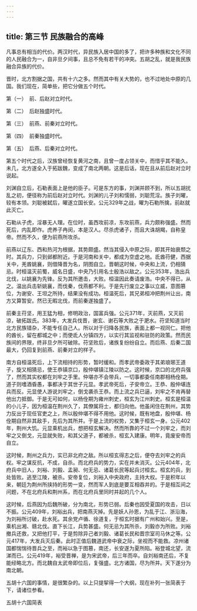 ```yaml
---
---
---
```

title: 第三节 民族融合的高峰
---




凡事总有相当的代价。两汉时代，异民族入居中国的多了，把许多种族和文化不同的人民融合为一，自非旦夕间事，且总不免有若干的冲突。五胡之乱，就是我民族融合异族的代价。

晋时，北方割据之国，共有十六之多。然而其中有关大势的，也不过地处中原的几国。我们现在，简单些，把它分做五个时代。

第（一）　前、后赵对立时代。

第（二）　后赵独盛时代。

第（三）　前燕、前秦对立时代。

第（四）　前秦独盛时代。

第（五）　后燕、后秦对立时代。

第五个时代之后，汉族曾经恢复黄河之南，且曾一度占领关中，而惜乎其不能久。未几，北方遂全入于拓跋魏，变成了南北两朝。这是后话，现在且从前后赵对立时说起。

刘渊自立后，石勒表面上是他的臣子。可是东方的事，刘渊并顾不到，所以五胡扰乱之初，便径称为前后赵对立时代。刘渊的儿子刘和懦弱，刘聪荒淫。族子刘曜，较有本领。刘聪被弑后，曜遂立国长安。公元329年之战，曜为石勒所擒，前赵就此灭亡。

石勒从子虎，淫暴无人理。在位时，虽西攻前凉，东攻前燕，兵力颇称强盛。然而死后，内乱即作。虎养子冉闵，本是汉人。尽杀虎诸子，而且大诛胡羯，自称皇帝。然而不久，便为前燕所攻杀。

前燕以辽东、西和热河为根据，其势颇盛。然当其侵入中原之际，即其开始衰颓之时。其兵力，只到邺都附近。于是河南和关中，都成为空虚之地。氐酋苻健，西据关中，羌酋姚襄，则借降晋为名，阴图自立。晋朝这时候，中央和上流，仍相猜忌。时桓温灭前蜀，威名日盛，中央乃引用名士殷浩以敌之。公元353年，浩出兵北伐，以姚襄为先锋。反为其所邀击，大败。桓温因此奏请废浩。中央不得已，从之。温出兵击斩姚襄，而伐秦，伐燕都不利。于是先行废立之事以立威，意图篡位，为谢安、王坦之所持，结果没有成功。桓温死后，其兄弟桓冲把荆州让出，南方又算暂安。然已无暇北伐，而前秦遂独盛了。

前秦主苻坚，用王猛为相，修明政治，国富兵强。公元371年，灭前燕，又灭前凉，破拓跋氏。383年，大发兵伐晋，谢玄、谢石等大败之于淝水。苻坚知道当时北方民族错杂，不能专任自己人。所以对于归降各民族，表面上都一视同仁。把他的酋长，留在都城之中；而使氐人分镇四方，以实行其监视和驻防的政策。然而民族间的界限，终非旦夕所可破除。苻坚败后，诸族复纷纷自立。而后燕、后秦二国最大，仍回复到前燕、前秦对立的样子。

南方自桓温死后，上下流相持的形势，暂时缓和。而孝武帝委政于其弟琅琊王道子，旋又相猜忌，使王恭镇京口，殷仲堪镇江陵以防之。这时候，京口的北府兵强了，然而其实权都在刘牢之手里。仲堪亦不会带兵，一切事都委任南郡相杨佺期。道子则嗜酒昏愚，事都决于其世子元显。孝武帝死后，子安帝立。王恭、殷仲堪连兵而反。元显使人游说刘牢之，倒戈袭杀王恭。而上流之兵已逼，刘牢之不肯再替他出力抵御。于是无可如何，以杨佺期为雍州刺史，桓玄为江州刺史。桓玄是桓温的小儿子，因为桓温在荆州久了，其僚属将士，都归向他。他虽闲住在荆州，其势力反出于现任官吏之上，所以殷仲堪不得不用他。这时候，既有地盘，殷仲堪、杨佺期自然非其敌手，先后为其所并。于是上流的权势，又集于桓玄一身。公元402年，荆州大饥。元显乘机出兵，想把桓玄解决。然而所靠的不过一个刘牢之，而刘牢之又倒戈，元显就失败，和其父道子，都被杀，桓玄入建康。明年，竟废安帝而自立。

这时候，荆州之兵力，实已非北府之敌。所以桓玄得志之后，便夺去刘牢之的兵权。牢之谋反抗，不成，自杀。而北府兵的势力，实在并未消灭。公元404年，北府兵中旧人，刘裕、刘毅、孟昶、何无忌、诸葛长民等起兵讨桓玄。桓玄的兵，到处皆败。逃至江陵，被杀。安帝复位，刘裕入中央政府，主持大权。于是积年以来，朝廷为荆州所挟持的形势一变，然而军人到底是要互相吞并的。于是相互间之问题，不在北府兵和荆州系，而在北府兵里同时并起的几个人。

这时候，后燕因为后魏所破，分为南北，形势已弱。后秦也因受夏国的攻击，日以不振。公元409年，刘裕出兵，把南燕灭掉。先是妖人孙恩，为乱于江、浙沿海，为刘裕所讨破，赴水死。其余党卢循、徐道复，于桓玄时据有广州和始兴。至是，乘机出湘、赣北伐。直下长江，兵势甚盛。何无忌为其所杀，刘毅亦为所败。刘裕撤兵还救，又把他打平，于是剪除异己者刘毅、诸葛长民和晋宗室司马休之等。公元417年，大发兵灭后秦。此时正值后魏道武帝中衰之际，坐视而不能救。凉州诸国都惴惴待晋兵之至，而裕以急于图篡，南还，长安遂为夏所陷。裕登城北望，流涕而已。公元419年，裕受晋禅，是为宋武帝，后三年而卒。自刘裕南还后，不复能经略北方。而北魏自太武帝即位后，复强盛。北方诸国，尽为所并。天下遂分为南北朝。

五胡十六国的事情，是很繁杂的。以上只提挈得一个大纲，现在补列一张简表于下，请诸位参看。

五胡十六国简表